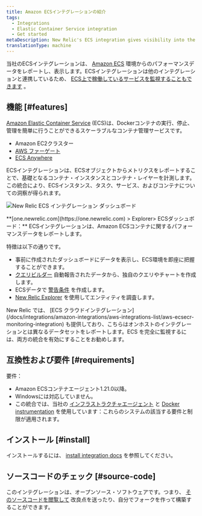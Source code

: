 ```yaml
---
title: Amazon ECSインテグレーションの紹介
tags:
  - Integrations
  - Elastic Container Service integration
  - Get started
metaDescription: New Relic's ECS integration gives visibility into the performance of your Amazon ECS environment.
translationType: machine
---
```


当社のECSインテグレーションは、 [Amazon ECS](https://docs.aws.amazon.com/ecs/index.html) 環境からのパフォーマンスデータをレポートし、表示します。ECSインテグレーションは他のインテグレーションと連携しているため、 [ECS上で稼働しているサービスを監視することもできます](/docs/integrations/host-integrations/host-integrations-list/monitor-services-running-amazon-ecs) 。

## 機能 [#features]

[Amazon Elastic Container Service](https://docs.aws.amazon.com/ecs/index.html) (ECS)は、Dockerコンテナの実行、停止、管理を簡単に行うことができるスケーラブルなコンテナ管理サービスです。

* Amazon EC2クラスター
* [AWS ファーゲート](https://aws.amazon.com/fargate/)
* [ECS Anywhere](https://aws.amazon.com/ecs/anywhere/)

ECSインテグレーションは、ECSオブジェクトからメトリクスをレポートすることで、基礎となるコンテナ・インスタンスとコンテナ・レイヤーを計測します。この統合により、ECSインスタンス、タスク、サービス、およびコンテナについての洞察が得られます。

![New Relic ECS インテグレーション ダッシュボード](./images/new-relic-ecs-integration-dashboards_0.png "new-relic-ecs-integration-dashboards.png")

<figcaption>
  **[one.newrelic.com](https://one.newrelic.com) > Explorer> ECSダッシュボード：** ECSインテグレーションは、Amazon ECSコンテナに関するパフォーマンスデータをレポートします。
</figcaption>

特徴は以下の通りです。

* 事前に作成されたダッシュボードにデータを表示し、ECS環境を即座に把握することができます。
* [クエリビルダー](/docs/chart-builder/use-chart-builder/get-started/introduction-chart-builder) 自動報告されたデータから、独自のクエリやチャートを作成します。
* ECSデータで [警告条件](/docs/ecs-integration-recommended-alert-conditions) を作成します。
* [New Relic Explorer](/docs/new-relic-one/use-new-relic-one/ui-data/new-relic-one-entity-explorer-view-performance-across-apps-services-hosts) を使用してエンティティを調査します。

<Callout variant="important">
  New Relic では、 [ECS クラウドインテグレーション](/docs/integrations/amazon-integrations/aws-integrations-list/aws-ecsecr-monitoring-integration) も提供しており、こちらはオンホストのインテグレーションとは異なるデータセットをレポートします。ECS を完全に監視するには、両方の統合を有効にすることをお勧めします。
</Callout>

## 互換性および要件 [#requirements]

要件：

* Amazon ECSコンテナエージェント1.21.0以降。
* Windowsには対応していません。
* この統合では、当社の [インフラストラクチャエージェント](/docs/infrastructure/new-relic-infrastructure/getting-started/compatibility-requirements-new-relic-infrastructure) と [Docker instrumentation](/docs/infrastructure/install-configure-manage-infrastructure/docker-installation/docker-instrumentation-infrastructure) を使用しています：これらのシステムの該当する要件と制限が適用されます。

## インストール [#install]

インストールするには、 [install integration docs](/docs/install-ecs-integration) を参照してください。

## ソースコードのチェック [#source-code]

このインテグレーションは、オープンソース・ソフトウェアです。つまり、 [そのソースコードを閲覧して](https://github.com/newrelic/nri-ecs "新しいウィンドウにリンクが開きます。") 改良点を送ったり、自分でフォークを作って構築することができます。